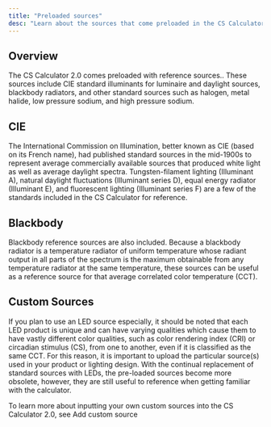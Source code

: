 ```yaml
---
title: "Preloaded sources"
desc: "Learn about the sources that come preloaded in the CS Calculator 2.0"
---
```


## Overview

The CS Calculator 2.0 comes preloaded with reference sources.. These sources include CIE standard illuminants for luminaire and daylight sources, blackbody radiators, and other standard sources such as halogen, metal halide, low pressure sodium, and high pressure sodium.

## CIE

The International Commission on Illumination, better known as CIE (based on its French name), had published standard sources in the mid-1900s to represent average commercially available sources that produced white light as well as average daylight spectra. Tungsten-filament lighting (Illuminant A), natural daylight fluctuations (Illuminant series D), equal energy radiator (Illuminant E), and fluorescent lighting (Illuminant series F) are a few of the standards included in the CS Calculator for reference.


## Blackbody

Blackbody reference sources are also included. Because a blackbody radiator is a temperature radiator of uniform temperature whose radiant output in all parts of the spectrum is the maximum obtainable from any temperature radiator at the same temperature, these sources can be useful as a reference source for that average correlated color temperature (CCT).

## Custom Sources

If you plan to use an LED source especially, it should be noted that each LED product is unique and can have varying qualities which cause them to have vastly different color qualities, such as color rendering index (CRI) or circadian stimulus (CS), from one to another, even if it is classified as the same CCT. For this reason, it is important to upload the particular source(s) used in your product or lighting design. With the continual replacement of standard sources with LEDs, the pre-loaded sources become more obsolete, however, they are still useful to reference when getting familiar with the calculator.

To learn more about inputting your own custom sources into the CS Calculator 2.0, see <DocLink href="/cscalc/usage/advanced-usage#add-custom-source">Add custom source</DocLink>

